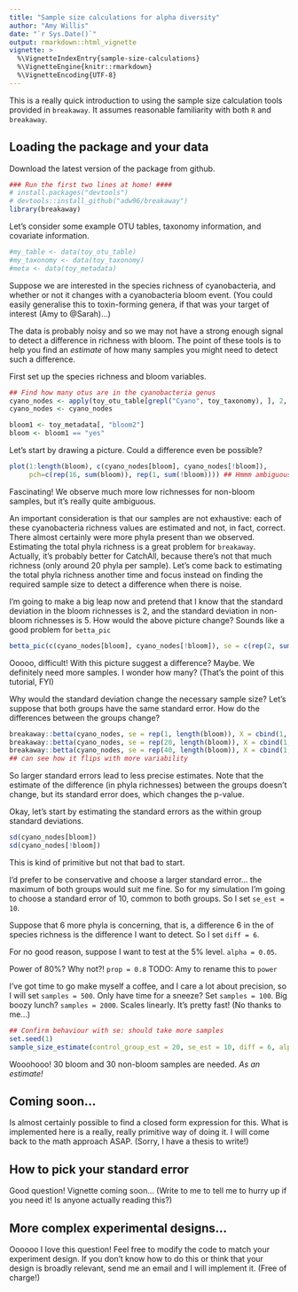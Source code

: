 ```yaml
---
title: "Sample size calculations for alpha diversity"
author: "Amy Willis"
date: "`r Sys.Date()`"
output: rmarkdown::html_vignette
vignette: >
  %\VignetteIndexEntry{sample-size-calculations}
  %\VignetteEngine{knitr::rmarkdown}
  %\VignetteEncoding{UTF-8}
---
```


This is a really quick introduction to using the sample size calculation tools provided in `breakaway`. It assumes reasonable familiarity with both `R` and `breakaway`.

## Loading the package and your data

Download the latest version of the package from github.

```r
### Run the first two lines at home! ####
# install.packages("devtools")
# devtools::install_github("adw96/breakaway")
library(breakaway)
```

Let's consider some example OTU tables, taxonomy information, and covariate information. 
```r
#my_table <- data(toy_otu_table)
#my_taxonomy <- data(toy_taxonomy)
#meta <- data(toy_metadata)
```

Suppose we are interested in the species richness of cyanobacteria, and whether or not it changes with a cyanobacteria bloom event. (You could easily generalise this to toxin-forming genera, if that was your target of interest (Amy to @Sarah)...)

The data is probably noisy and so we may not have a strong enough signal to detect a difference in richness with bloom. The point of these tools is to help you find an *estimate*  of how many samples you might need to detect such a difference.

First set up the species richness and bloom variables.

```r
## Find how many otus are in the cyanobacteria genus
cyano_nodes <- apply(toy_otu_table[grepl("Cyano", toy_taxonomy), ], 2, function(x) sum(x>0))
cyano_nodes <- cyano_nodes

bloom1 <- toy_metadata[, "bloom2"]
bloom <- bloom1 == "yes"
```

Let's start by drawing a picture. Could a difference even be possible?

```r
plot(1:length(bloom), c(cyano_nodes[bloom], cyano_nodes[!bloom]), 
     pch=c(rep(16, sum(bloom)), rep(1, sum(!bloom)))) ## Hmmm ambiguous
```

Fascinating! We observe much more low richnesses for non-bloom samples, but it's really quite ambiguous. 

An important consideration is that our samples are not exhaustive: each of these cyanobacteria richness values are estimated and not, in fact,  correct. There almost certainly were more  phyla present than we observed. Estimating the total phyla  richness is a great problem for `breakaway`. Actually, it's probably better for CatchAll, because there's not that much richness (only around 20 phyla per sample). Let's come back to estimating the total phyla richness another time and focus instead on finding the required sample size to detect a difference when there is noise. 

I'm going to make a big leap now and pretend that I know that the standard deviation in the bloom richnesses is 2,  and the standard deviation in non-bloom richnesses is 5. How would the above picture change? Sounds like a good problem for ``betta_pic``


```r
betta_pic(c(cyano_nodes[bloom], cyano_nodes[!bloom]), se = c(rep(2, sum(bloom)), rep(5, sum(!bloom))), mypch = c(rep(16, sum(bloom)), rep(1, sum(!bloom))))
```

Ooooo, difficult! With this picture suggest a difference? Maybe. We definitely need more samples. I wonder how many? (That's the point of this tutorial, FYI)


Why would the standard deviation change the necessary sample size? Let's suppose that both groups have the same standard error. How do the differences between the groups change?

```r
breakaway::betta(cyano_nodes, se = rep(1, length(bloom)), X = cbind(1, bloom))$table
breakaway::betta(cyano_nodes, se = rep(20, length(bloom)), X = cbind(1, bloom))$table
breakaway::betta(cyano_nodes, se = rep(40, length(bloom)), X = cbind(1, bloom))$table
## can see how it flips with more variability
```
So larger standard errors lead to less precise estimates. Note that the estimate of the difference (in phyla richnesses) between the groups doesn't change, but its standard error does, which changes the p-value. 

Okay, let's start by estimating the standard errors as the within group standard deviations.

```r
sd(cyano_nodes[bloom])
sd(cyano_nodes[!bloom])
```

This is kind of primitive but not that bad to start.
 
I'd prefer to be conservative and choose a larger standard error... the maximum of both groups would suit me fine. So for my simulation I'm going to choose a standard error of 10, common to both groups.  So I set `se_est = 10`. 

Suppose that 6 more phyla  is concerning,  that is, a difference 6 in the of species richness  is the difference I want to detect. So I set `diff = 6`.

For no good reason, suppose I want to test at the 5% level. `alpha = 0.05`.
 
Power of 80%? Why not?! `prop = 0.8` 
TODO:  Amy to rename this to `power`

I've got time to go make myself a coffee, and I care a lot about precision, so I will set `samples = 500`. Only have time for a sneeze? Set `samples = 100`. Big boozy lunch? `samples = 2000`. Scales linearly. It's pretty fast! (No thanks to me...)

```r
## Confirm behaviour with se: should take more samples
set.seed(1)
sample_size_estimate(control_group_est = 20, se_est = 10, diff = 6, alpha = 0.05, prop = 0.8, samples = 500, precision = 1)
```

Wooohooo! 30 bloom and 30 non-bloom samples are needed. *As an estimate!* 

## Coming soon...

Is almost certainly possible to find a closed form expression for this. What is implemented here is a really, really primitive way of doing it. I will come back to the math approach ASAP. (Sorry, I have a thesis to write!)

## How to pick your standard error

Good question! Vignette coming soon... (Write to me to tell me to hurry up if you need it! Is anyone actually reading this?)

## More complex experimental designs...

Oooooo I love this question! Feel free to modify the code to match your experiment design. If you don't know how to do this or think that your design is broadly relevant, send me an email and I will implement it. (Free of charge!)